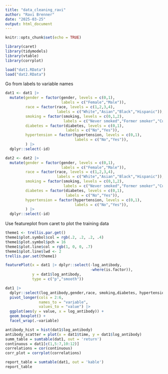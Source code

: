 ```yaml
---
title: "data_cleaning_ravi"
author: "Ravi Brenner"
date: "2025-03-25"
output: html_document
---
```


```r
knitr::opts_chunk$set(echo = TRUE)
```

```r
library(caret)
library(tidymodels)
library(vtable)
library(corrplot)
```

```r
load("dat1.RData")
load("dat2.RData")
```

Go from labels to variable names
```r
dat1 <- dat1 |>
  mutate(gender = factor(gender, levels = c(0,1),
                         labels = c("Female","Male")),
         race = factor(race, levels = c(1,2,3,4),
                       labels = c("White","Asian","Black","Hispanic")),
         smoking = factor(smoking, levels = c(0,1,2),
                          labels = c("Never smoked","Former smoker","Current smoker")),
         diabetes = factor(diabetes, levels = c(0,1),
                           labels = c("No","Yes")),
         hypertension = factor(hypertension, levels = c(0,1),
                               labels = c("No","Yes")),
         ) |>
  dplyr::select(-id)

dat2 <- dat2 |>
  mutate(gender = factor(gender, levels = c(0,1),
                         labels = c("Female","Male")),
         race = factor(race, levels = c(1,2,3,4),
                       labels = c("White","Asian","Black","Hispanic")),
         smoking = factor(smoking, levels = c(0,1,2),
                          labels = c("Never smoked","Former smoker","Current smoker")),
         diabetes = factor(diabetes, levels = c(0,1),
                           labels = c("No","Yes")),
         hypertension = factor(hypertension, levels = c(0,1),
                               labels = c("No","Yes")),
         ) |>
  dplyr::select(-id)
```

Use featureplot from caret to plot the training data
```r
theme1 <- trellis.par.get()
theme1$plot.symbol$col = rgb(.2, .2, .2, .4)
theme1$plot.symbol$pch = 16
theme1$plot.line$col = rgb(1, 0, 0, .7)
theme1$plot.line$lwd <- 2
trellis.par.set(theme1)

featurePlot(x = dat1 |> dplyr::select(-log_antibody,
                                      -where(is.factor)),
            y = dat1$log_antibody,
            type = c("p","smooth"))

dat1 |> 
  dplyr::select(log_antibody,gender,race, smoking,diabetes, hypertension) |>
  pivot_longer(cols = 2:6,
               names_to = "variable",
               values_to = "value") |>
  ggplot(aes(y = value, x = log_antibody)) + 
  geom_boxplot() +
  facet_wrap(.~variable)
```

```r

antibody_hist = hist(dat1$log_antibody)
antibody_scatter = plot(x = dat1$time, y = dat1$log_antibody)
summ_table = sumtable(dat1, out = 'return')
continuous = dat1[c(1,5:7,10:12)]
correlations = cor(continuous)
corr_plot = corrplot(correlations)

report_table = sumtable(dat1, out = 'kable')
report_table


```
